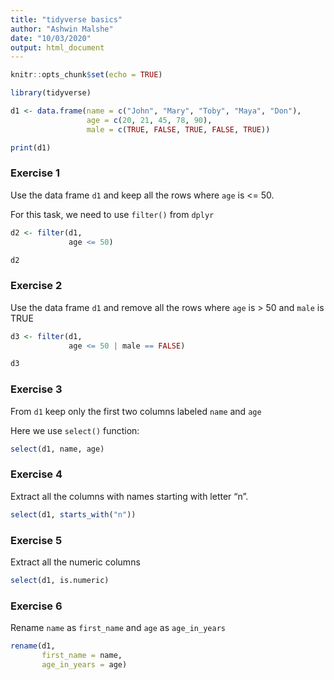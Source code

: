 ```yaml
---
title: "tidyverse basics"
author: "Ashwin Malshe"
date: "10/03/2020"
output: html_document
---
```


```r
knitr::opts_chunk$set(echo = TRUE)

library(tidyverse)
```



```r
d1 <- data.frame(name = c("John", "Mary", "Toby", "Maya", "Don"),
                 age = c(20, 21, 45, 78, 90),
                 male = c(TRUE, FALSE, TRUE, FALSE, TRUE))

print(d1)
```

### Exercise 1

Use the data frame `d1` and keep all the rows where `age` is <= 50.


For this task, we need to use `filter()` from `dplyr`

```r

d2 <- filter(d1,
             age <= 50)

d2
```

### Exercise 2

Use the data frame `d1` and remove all the rows where `age` is > 50 and `male` is TRUE


```r
d3 <- filter(d1,
             age <= 50 | male == FALSE)

d3
```

### Exercise 3

From `d1` keep only the first two columns labeled `name` and `age`

Here we use `select()` function:

```r
select(d1, name, age)
```

### Exercise 4

Extract all the columns with names starting with letter "n".

```r
select(d1, starts_with("n"))
```

### Exercise 5

Extract all the numeric columns


```r
select(d1, is.numeric)
```

### Exercise 6

Rename `name` as `first_name` and `age` as `age_in_years`

```r
rename(d1,
       first_name = name,
       age_in_years = age)
```

